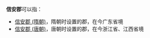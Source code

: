 '''信安郡'''可以指：
*[[信安郡_(隋朝)|信安郡 (隋朝)]]，隋朝时设置的郡，在今广东省境
*[[信安郡_(唐朝)|信安郡 (唐朝)]]，唐朝时设置的郡，在今浙江省、江西省境

{{Disambig|cat=三字中国郡名消歧义|X}}